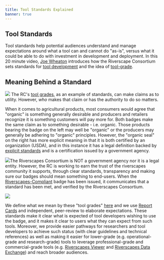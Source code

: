 ```yaml
---
title: Tool Standards Explained
banner: true
---
```


## Tool Standards

Tool standards help potential audiences understand and manage expectations around what a tool can and cannot do "as-is", versus what it could be able to do with investment in development and deployment. In this 20 minute video, [Joe Wheaton](https://joewheaton.org) introduces how the Riverscape Consortium sets standards for [tool development](https://riverscapes.net/Tools/) and the idea of [tool-grade](https://riverscapes.net/Tools/discrimination.html#tool-grade). 

<YouTubeEmbed videoId="wcT4vSZmQa0" caption="Riverscapes Tool Standards Explained" />

## Meaning Behind a Standard

<img float="left" src="/images/RC/organic.png" /> The RC's [tool grades](/Tools/discrimination.html), as an example of standards, can make claims as to utility. However, _who_ makes that claim or has the authority to do so matters. 

When it comes to agricultural products, most consumers would agree that "organic" is something generally desirable and producers and retailers recognize it is something customers will pay more for. Both badges make the same claim as to something desirable - i.e. organic.  Those products bearing the badge on the left may well be "organic" or the producers may generally be adhering to "organic" principles. However, the "organic seal" on the right has more explicit meaning in that it is both certified by an organization (USDA), and in this instance it has a legal definition backed by [explicit standards](https://www.ams.usda.gov/rules-regulations/organic/organic-seal) and is a certification issued by a government agency.  

<img float="left" src="/images/RC/RiverscapesCompliant_48.png" />The Riverscapes Consortium is NOT a government agency nor it is a legal entity. However, the RC is working to earn the trust of the riverscapes community it supports, through clear standards, transparency and making sure our badges should mean something to end-users. When the [Riverscapes-Compliant](/Tools/#riverscapes-compliant) badge has been issued, it communicates that a standard has been met, and verified by the Riverscapes Consortium. 

<img to="/Tools/discrimination" src="/images/tools/grade/Tool_Badges_wText_All_700w.png" />

We define what we mean by these "tool grades" [here](/Tools/discrimination.html) and we use [Report Cards](./reportcards) and independent, peer-review to elaborate expectations. These standards make it clear what is expected of tool developers wishing to use the badge, and it makes it clear to users what they can expect from such tools. Moreover, we provide easier pathways for researchers and tool developers to achieve such status (with clear guidelines and technical references) as well as making it easier for lower-grade (e.g. operational-grade and research-grade) tools to leverage professional-grade and commercial-grade tools (e.g. [Riverscapes Viewer](https://viewer.riverscapes.net) and [Riverscapes Data Exchange](https://data.riverscapes.net)) and reach broader audiences.





